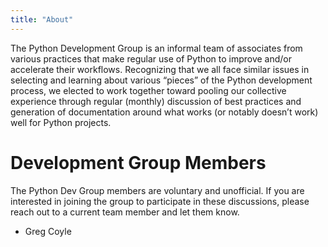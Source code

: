 ```yaml
---
title: "About"
---
```


The Python Development Group is an informal team of associates from various practices that make regular use of Python to improve and/or accelerate their workflows. Recognizing that we all face similar issues in selecting and learning about various "pieces" of the Python development process, we elected to work together toward pooling our collective experience through regular (monthly) discussion of best practices and generation of documentation around what works (or notably doesn't work) well for Python projects. 

# Development Group Members
The Python Dev Group members are voluntary and unofficial. If you are interested in joining the group to participate in these discussions, please reach out to a current team member and let them know.

-  Greg Coyle